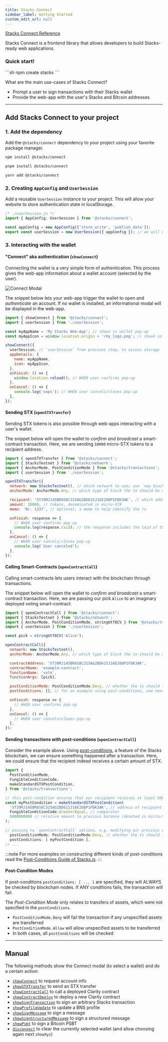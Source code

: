 ```yaml
---
title: Stacks Connect
sidebar_label: Getting Started
custom_edit_url: null
---
```



<div className="gap-3 flex flex-wrap mb-8">
  <a
    className="inline-block rounded-md text-sm px-2 py-1 border border-solid border-neutral-200 bg-neutral-100 text-neutral-700 hover:text-neutral-800 hover:no-underline dark:border-neutral-700 dark:bg-neutral-800 dark:text-neutral-400 dark:hover:text-neutral-300"
    href="https://connect.stacks.js.org"
  >Stacks Connect Reference <span className="i-radix-icons-link-2 align-text-bottom text-lg"></span></a>
</div>

Stacks Connect is a frontend library that allows developers to build Stacks-ready web applications.

<div className='flex justify-center mt-8 mb-10'>
  <div className="p-4 pb-0 min-w-72 rounded-lg border border-solid border-neutral-200 bg-neutral-100 dark:border-neutral-700 dark:bg-neutral-800">
    <h3 className='text-lg flex gap-1 items-center'><span className="i-radix-icons-lightning-bolt"/>Quick start! <a className="ml-auto i-bi-globe2 align-text-bottom text-lg text-neutral-700 dark:text-neutral-400 hover:text-neutral-800 hover:dark:text-neutral-300" href="/stacksjs-starters" aria-label="Stacks.js Starters"></a></h3>
    ```sh
    npm create stacks
    ```
  </div>
</div>

What are the main use-cases of Stacks Connect?

- Prompt a user to sign transactions with their Stacks wallet
- Provide the web-app with the user's Stacks and Bitcoin addresses

---

## Add Stacks Connect to your project

### 1. Add the dependency

Add the `@stacks/connect` dependency to your project using your favorite package manager.

<Tabs><TabItem value="npm" label="npm">
```sh
npm install @stacks/connect
```
</TabItem><TabItem value="pnpm" label="pnpm">
```sh
pnpm install @stacks/connect
```
</TabItem><TabItem value="yarn" label="yarn">
```sh
yarn add @stacks/connect
```
</TabItem></Tabs>

### 2. Creating `AppConfig` and `UserSession`

Add a reusable `UserSession` instance to your project.
This will allow your website to store authentication state in localStorage.

```js
/* ./userSession.js */
import { AppConfig, UserSession } from '@stacks/connect';

const appConfig = new AppConfig(['store_write', 'publish_data']);
export const userSession = new UserSession({ appConfig }); // we will use this export from other files
```

### 3. Interacting with the wallet

#### "Connect" aka authentication (`showConnect`)

Connecting the wallet is a very simple form of authentication.
This process gives the web-app information about a wallet account (selected by the user).

![Connect Modal](/img/stacks-connect-modal.png)

The snippet below lets your web-app trigger the wallet to open and _authenticate_ an account.
If no wallet is installed, an informational modal will be displayed in the web-app.

```js
import { showConnect } from '@stacks/connect';
import { userSession } from './userSession';

const myAppName = 'My Stacks Web-App'; // shown in wallet pop-up
const myAppIcon = window.location.origin + '/my_logo.png'; // shown in wallet pop-up

showConnect({
  userSession, // `userSession` from previous step, to access storage
  appDetails: {
    name: myAppName,
    icon: myAppIcon,
  },
  onFinish: () => {
    window.location.reload(); // WHEN user confirms pop-up
  },
  onCancel: () => {
    console.log('oops'); // WHEN user cancels/closes pop-up
  },
});
```

#### Sending STX (`openSTXTransfer`)

Sending STX tokens is also possible through web-apps interacting with a user's wallet.

The snippet below will open the wallet to _confirm and broadcast_ a smart-contract transaction.
Here, we are sending `10000` micro-STX tokens to a recipient address.

```js
import { openSTXTransfer } from '@stacks/connect';
import { StacksTestnet } from '@stacks/network';
import { AnchorMode, PostConditionMode } from '@stacks/transactions';
import { userSession } from './userSession';

openSTXTransfer({
  network: new StacksTestnet(), // which network to use; use `new StacksMainnet()` for mainnet
  anchorMode: AnchorMode.Any, // which type of block the tx should be mined in

  recipient: 'ST39MJ145BR6S8C315AG2BD61SJ16E208P1FDK3AK', // which address we are sending to
  amount: 10000, // tokens, denominated in micro-STX
  memo: 'Nr. 1337', // optional; a memo to help identify the tx

  onFinish: response => {
    // WHEN user confirms pop-up
    console.log(response.txid); // the response includes the txid of the transaction
  },
  onCancel: () => {
    // WHEN user cancels/closes pop-up
    console.log('User canceled');
  },
});
```

#### Calling Smart-Contracts (`openContractCall`)

Calling smart-contracts lets users interact with the blockchain through transactions.

The snippet below will open the wallet to _confirm and broadcast_ a smart-contract transaction.
Here, we are passing our pick `Alice` to an imaginary deployed voting smart-contract.

```js
import { openContractCall } from '@stacks/connect';
import { StacksTestnet } from '@stacks/network';
import { AnchorMode, PostConditionMode, stringUtf8CV } from '@stacks/transactions';
import { userSession } from './userSession';

const pick = stringUtf8CV('Alice');

openContractCall({
  network: new StacksTestnet(),
  anchorMode: AnchorMode.Any, // which type of block the tx should be mined in

  contractAddress: 'ST39MJ145BR6S8C315AG2BD61SJ16E208P1FDK3AK',
  contractName: 'example-contract',
  functionName: 'vote',
  functionArgs: [pick],

  postConditionMode: PostConditionMode.Deny, // whether the tx should fail when unexpected assets are transferred
  postConditions: [], // for an example using post-conditions, see next example

  onFinish: response => {
    // WHEN user confirms pop-up
  },
  onCancel: () => {
    // WHEN user cancels/closes pop-up
  },
});
```

#### Sending transactions with post-conditions (`openContractCall`)

Consider the example above.
Using [post-conditions](https://docs.hiro.so/get-started/transactions#post-conditions), a feature of the Stacks blockchain, we can ensure something happened after a transaction.
Here, we could ensure that the recipient indeed receives a certain amount of STX.

```js
import {
  PostConditionMode,
  FungibleConditionCode,
  makeStandardSTXPostCondition,
} from '@stacks/transactions';

// this post-condition ensures that our recipient receives at least 5000 STX tokens
const myPostCondition = makeStandardSTXPostCondition(
  'ST39MJ145BR6S8C315AG2BD61SJ16E208P1FDK3AK', // address of recipient
  FungibleConditionCode.GreaterEqual, // comparator
  5000000000 // relative amount to previous balance (denoted in micro-STX)
);

// passing to `openContractCall` options, e.g. modifying our previous example ...
  postConditionMode: PostConditionMode.Deny, // whether the tx should fail when unexpected assets are transferred
  postConditions: [ myPostCondition ],
// ...
```
:::note
For more examples on constructing different kinds of post-conditions read the [Post-Conditions Guide of Stacks.js](https://github.com/hirosystems/stacks.js/tree/main/packages/transactions#post-conditions).
:::

#### Post-Condition Modes

If post-conditions `postConditions: [ ... ]` are specified, they will ALWAYS be checked by blockchain nodes.
If ANY conditions fails, the transaction will fail.

The _Post-Condition Mode_ only relates to transfers of assets, which were not specified in the `postConditions`.

- `PostConditionMode.Deny` will fail the transaction if any unspecified assets are transferred
- `PostConditionMode.Allow` will allow unspecified assets to be transferred
- In both cases, all `postConditions` will be checked

---

## Manual

The following methods show the Connect modal (to select a wallet) and do a certain action:

- [`showConnect`](https://connect.stacks.js.org/functions/_stacks_connect.showConnect) to request account info
- [`showSTXTransfer`](https://connect.stacks.js.org/functions/_stacks_connect.showSTXTransfer) to send an STX transfer
- [`showContractCall`](https://connect.stacks.js.org/functions/_stacks_connect.showContractCall) to call a deployed Clarity contract
- [`showContractDeploy`](https://connect.stacks.js.org/functions/_stacks_connect.showContractDeploy) to deploy a new Clarity contract
- [`showSignTransaction`](https://connect.stacks.js.org/functions/_stacks_connect.showSignTransaction) to sign an arbitrary Stacks transaction
- [`showProfileUpdate`](https://connect.stacks.js.org/functions/_stacks_connect.showProfileUpdate) to update a BNS profile
- [`showSignMessage`](https://connect.stacks.js.org/functions/_stacks_connect.showSignMessage) to sign a message
- [`showSignStructuredMessage`](https://connect.stacks.js.org/functions/_stacks_connect.showSignStructuredMessage) to sign a structured message
- [`showPsbt`](https://connect.stacks.js.org/functions/_stacks_connect.showPsbt) to sign a Bitcoin PSBT
- [`disconnect`](https://connect.stacks.js.org/functions/_stacks_connect.disconnect) to clear the currently selected wallet (and allow choosing again next `showXyz`)
